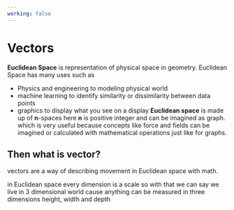 ```yaml
---
working: false
---
```

# Vectors
**Euclidean Space** is representation of physical space in geometry. Euclidean Space has many uses such as
* Physics and engineering to modeling physical world 
* machine learning to identify similarity or dissimilarity between data points 
* graphics to display what you see on a display
**Euclidean space** is made up of **n**-spaces here **n** is positive integer and can be imagined as graph. which is very useful because concepts like force and fields can be imagined or calculated with mathematical operations just like for graphs.

## Then what is vector?
vectors are a way of describing movement in Euclidean space with math.

in Euclidean space every dimension is a scale so with that we can say we live in 3 dimensional world cause anything can be measured in three dimensions height, width and depth
